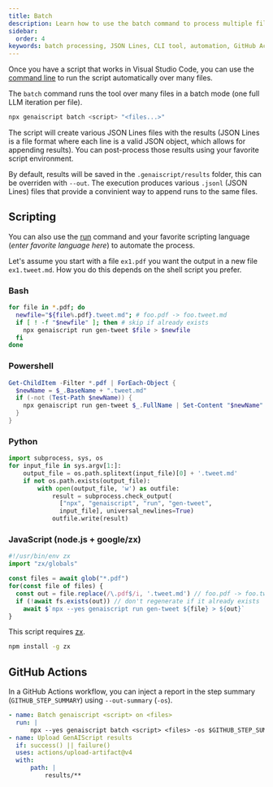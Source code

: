 ```yaml
---
title: Batch
description: Learn how to use the batch command to process multiple files with GenAIScript, including JSON Lines output and GitHub Actions integration.
sidebar:
  order: 4
keywords: batch processing, JSON Lines, CLI tool, automation, GitHub Actions
---
```


Once you have a script that works in Visual Studio Code, you can use the [command line](/genaiscript/reference/cli/)
to run the script automatically over many files.

The `batch` command runs the tool over many files in a batch mode (one full LLM iteration per file).

```bash "batch"
npx genaiscript batch <script> "<files...>"
```

The script will create various JSON Lines files with the results (JSON Lines is a file format where each line is a valid JSON object, which allows for appending results). You can post-process those results using your favorite script environment.

By default, results will be saved in the `.genaiscript/results` folder, this can be overriden with `--out`. The execution produces various `.jsonl` (JSON Lines) files that provide a convinient way to append runs to the same files.

## Scripting

You can also use the [run](../run) command and your favorite scripting language (_enter favorite language here_) to automate the process.

Let's assume you start with a file `ex1.pdf` you want the output in a new file `ex1.tweet.md`.
How you do this depends on the shell script you prefer. 

### Bash

```bash wrap frame="none"
for file in *.pdf; do 
  newfile="${file%.pdf}.tweet.md"; # foo.pdf -> foo.tweet.md
  if [ ! -f "$newfile" ]; then # skip if already exists
    npx genaiscript run gen-tweet $file > $newfile
  fi
done
```

### Powershell

```powershell wrap frame="none"
Get-ChildItem -Filter *.pdf | ForEach-Object {
  $newName = $_.BaseName + ".tweet.md"
  if (-not (Test-Path $newName)) {
    npx genaiscript run gen-tweet $_.FullName | Set-Content "$newName"  
  }
}
```

### Python

```python wrap frame="none"
import subprocess, sys, os
for input_file in sys.argv[1:]:
    output_file = os.path.splitext(input_file)[0] + '.tweet.md'
    if not os.path.exists(output_file):
        with open(output_file, 'w') as outfile:
            result = subprocess.check_output(
              ["npx", "genaiscript", "run", "gen-tweet", 
              input_file], universal_newlines=True)
            outfile.write(result)
```

### JavaScript (node.js + google/zx)

```js wrap frame="none"
#!/usr/bin/env zx
import "zx/globals"

const files = await glob("*.pdf")
for(const file of files) {
  const out = file.replace(/\.pdf$/i, '.tweet.md') // foo.pdf -> foo.tweet.md
  if (!await fs.exists(out)) // don't regenerate if it already exists
    await $`npx --yes genaiscript run gen-tweet ${file} > ${out}`
}
```

This script requires [zx](https://github.com/google/zx).

```sh
npm install -g zx
```

## GitHub Actions

In a GitHub Actions workflow, you can inject a report in the step summary (`GITHUB_STEP_SUMMARY`) using `--out-summary` (`-os`).

```yaml "-os $GITHUB_STEP_SUMMARY"
- name: Batch genaiscript <script> on <files>
  run: |
      npx --yes genaiscript batch <script> <files> -os $GITHUB_STEP_SUMMARY
- name: Upload GenAIScript results
  if: success() || failure()
  uses: actions/upload-artifact@v4
  with:
      path: |
          results/**
```
